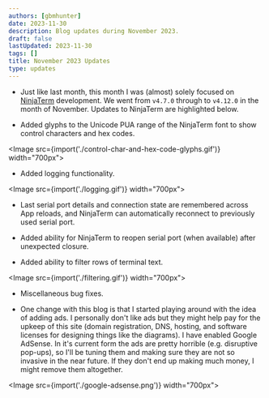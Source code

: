 ```yaml
---
authors: [gbmhunter]
date: 2023-11-30
description: Blog updates during November 2023.
draft: false
lastUpdated: 2023-11-30
tags: []
title: November 2023 Updates
type: updates
---
```


* Just like last month, this month I was (almost) solely focused on [NinjaTerm](https://ninjaterm.mbedded.ninja/) development. We went from `v4.7.0` through to `v4.12.0` in the month of November. Updates to NinjaTerm are highlighted below.

* Added glyphs to the Unicode PUA range of the NinjaTerm font to show control characters and hex codes.

<Image src={import('./control-char-and-hex-code-glyphs.gif')} width="700px"></Image>

* Added logging functionality.

<Image src={import('./logging.gif')} width="700px"></Image>

* Last serial port details and connection state are remembered across App reloads, and NinjaTerm can automatically reconnect to previously used serial port.

* Added ability for NinjaTerm to reopen serial port (when available) after unexpected closure.

* Added ability to filter rows of terminal text.

<Image src={import('./filtering.gif')} width="700px"></Image>

* Miscellaneous bug fixes.

* One change with this blog is that I started playing around with the idea of adding ads. I personally don't like ads but they might help pay for the upkeep of this site (domain registration, DNS, hosting, and software licenses for designing things like the diagrams). I have enabled Google AdSense. In it's current form the ads are pretty horrible (e.g. disruptive pop-ups), so I'll be tuning them and making sure they are not so invasive in the near future. If they don't end up making much money, I might remove them altogether.

<Image src={import('./google-adsense.png')} width="700px"></Image>
